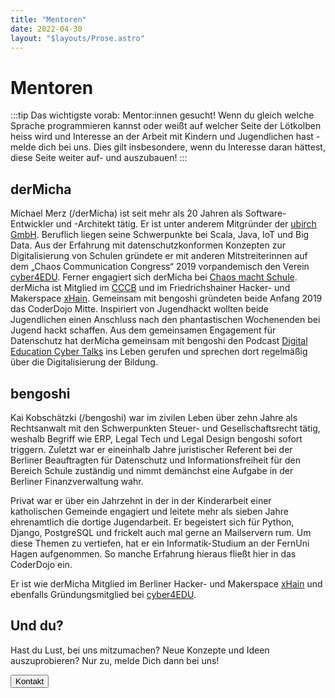 ```yaml
---
title: "Mentoren"
date: 2022-04-30
layout: "$layouts/Prose.astro"
---
```



# Mentoren

:::tip
Das wichtigste vorab: Mentor\:innen gesucht! Wenn du gleich welche Sprache programmieren kannst oder weißt auf welcher
Seite der Lötkolben heiss wird und Interesse an der Arbeit mit Kindern und Jugendlichen hast - melde dich bei uns. Dies gilt insbesondere, wenn du Interesse daran hättest, diese Seite weiter auf- und auszubauen!
:::

## derMicha

<Avatar
  src="https://dect42.de/images/derMicha.jpg"
  alt="derMicha"
  float="right"
/>

Michael Merz (/derMicha) ist seit mehr als 20 Jahren als Software-Entwickler und -Architekt tätig.
Er ist unter anderem Mitgründer der [ubirch GmbH](https://ubirch.com).
Beruflich liegen seine Schwerpunkte bei Scala, Java, IoT und Big Data.
Aus der Erfahrung mit datenschutzkonformen Konzepten zur Digitalisierung von Schulen gründete er mit anderen
Mitstreiterinnen auf dem „Chaos Communication Congress“ 2019 vorpandemisch den Verein
[cyber4EDU](https://cyber4edu.org). Ferner engagiert sich derMicha bei [Chaos macht Schule](https://ccc.de/schule).
derMicha ist Mitglied im [CCCB](https://ccc.de/schule) und im Friedrichshainer Hacker- und Makerspace
[xHain](https://x-hain.de/).
Gemeinsam mit bengoshi gründeten beide Anfang 2019 das CoderDojo Mitte.
Inspiriert von Jugendhackt wollten beide Jugendlichen einen Anschluss nach den phantastischen Wochenenden bei Jugend hackt schaffen.
Aus dem gemeinsamen Engagement für Datenschutz hat derMicha gemeinsam mit bengoshi den Podcast [Digital Education Cyber Talks](https://dect42.de)
ins Leben gerufen und sprechen dort regelmäßig über die Digitalisierung der Bildung.

## bengoshi

<Avatar
  src="https://dect42.de/images/bengoshi.jpg"
  alt="bengoshi"
  float="right"
/>

Kai Kobschätzki (/bengoshi) war im zivilen Leben über zehn Jahre als Rechtsanwalt mit den Schwerpunkten Steuer- und
Gesellschaftsrecht tätig, weshalb Begriff wie ERP, Legal Tech und Legal Design bengoshi sofort triggern. Zuletzt war er
eineinhalb Jahre juristischer Referent bei der Berliner Beauftragten für Datenschutz und Informationsfreiheit für den Bereich Schule zuständig und nimmt demänchst eine Aufgabe in der Berliner Finanzverwaltung wahr.

Privat war er über ein Jahrzehnt in der in der Kinderarbeit einer katholischen Gemeinde engagiert und leitete mehr als
sieben Jahre ehrenamtlich die dortige Jugendarbeit. Er begeistert sich für Python, Django, PostgreSQL und frickelt auch
mal gerne an Mailservern rum. Um diese Themen zu vertiefen, hat er ein Informatik-Studium an der FernUni Hagen aufgenommen. So manche Erfahrung hieraus fließt hier in das CoderDojo ein.

Er ist wie derMicha Mitglied im Berliner Hacker- und Makerspace [xHain](https://x-hain.de) und ebenfalls
Gründungsmitglied bei [cyber4EDU](https://cyber4edu.org).

## Und du?

Hast du Lust, bei uns mitzumachen? Neue Konzepte und Ideen auszuprobieren? Nur zu, melde Dich dann bei uns!

<div class="flex justify-center py-2">
  <Button href="/contact/">
    <i class="bi bi-xl bi-person-lines-fill"></i> Kontakt
  </Button>
</div>
